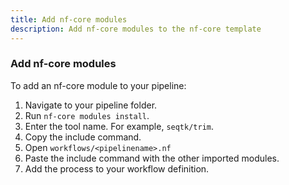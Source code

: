 ```yaml
---
title: Add nf-core modules
description: Add nf-core modules to the nf-core template
---
```



### Add nf-core modules

To add an nf-core module to your pipeline:

<Steps>

1. Navigate to your pipeline folder.
2. Run `nf-core modules install`.
3. Enter the tool name. For example, `seqtk/trim`.
4. Copy the include command.
5. Open `workflows/<pipelinename>.nf`
6. Paste the include command with the other imported modules.
7. Add the process to your workflow definition.

</Steps>
